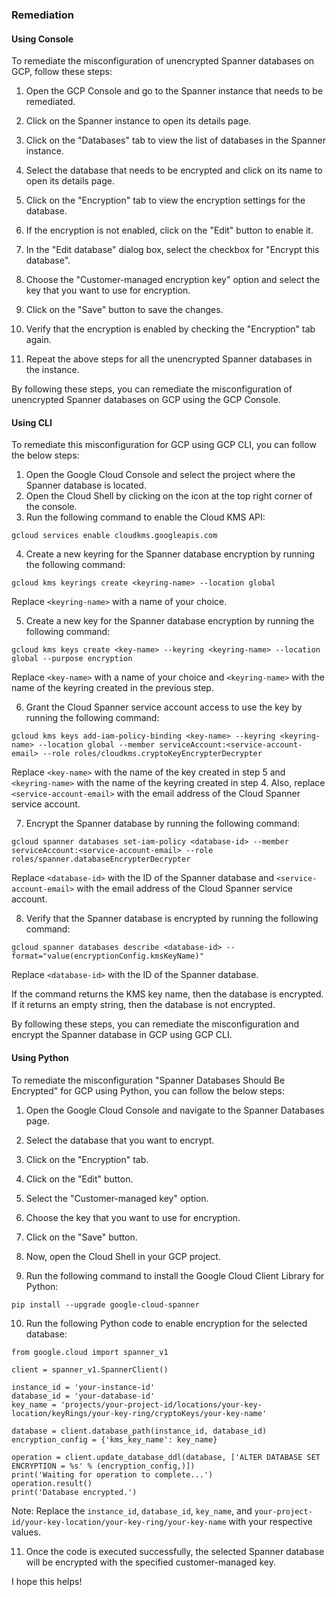 ### Remediation

#### Using Console

To remediate the misconfiguration of unencrypted Spanner databases on GCP, follow these steps:

1. Open the GCP Console and go to the Spanner instance that needs to be remediated.

2. Click on the Spanner instance to open its details page.

3. Click on the "Databases" tab to view the list of databases in the Spanner instance.

4. Select the database that needs to be encrypted and click on its name to open its details page.

5. Click on the "Encryption" tab to view the encryption settings for the database.

6. If the encryption is not enabled, click on the "Edit" button to enable it.

7. In the "Edit database" dialog box, select the checkbox for "Encrypt this database".

8. Choose the "Customer-managed encryption key" option and select the key that you want to use for encryption.

9. Click on the "Save" button to save the changes.

10. Verify that the encryption is enabled by checking the "Encryption" tab again.

11. Repeat the above steps for all the unencrypted Spanner databases in the instance.

By following these steps, you can remediate the misconfiguration of unencrypted Spanner databases on GCP using the GCP Console.

#### Using CLI

To remediate this misconfiguration for GCP using GCP CLI, you can follow the below steps:

1. Open the Google Cloud Console and select the project where the Spanner database is located.
2. Open the Cloud Shell by clicking on the icon at the top right corner of the console.
3. Run the following command to enable the Cloud KMS API:

```
gcloud services enable cloudkms.googleapis.com
```

4. Create a new keyring for the Spanner database encryption by running the following command:

```
gcloud kms keyrings create <keyring-name> --location global
```

Replace `<keyring-name>` with a name of your choice.

5. Create a new key for the Spanner database encryption by running the following command:

```
gcloud kms keys create <key-name> --keyring <keyring-name> --location global --purpose encryption
```

Replace `<key-name>` with a name of your choice and `<keyring-name>` with the name of the keyring created in the previous step.

6. Grant the Cloud Spanner service account access to use the key by running the following command:

```
gcloud kms keys add-iam-policy-binding <key-name> --keyring <keyring-name> --location global --member serviceAccount:<service-account-email> --role roles/cloudkms.cryptoKeyEncrypterDecrypter
```

Replace `<key-name>` with the name of the key created in step 5 and `<keyring-name>` with the name of the keyring created in step 4. Also, replace `<service-account-email>` with the email address of the Cloud Spanner service account.

7. Encrypt the Spanner database by running the following command:

```
gcloud spanner databases set-iam-policy <database-id> --member serviceAccount:<service-account-email> --role roles/spanner.databaseEncrypterDecrypter
```

Replace `<database-id>` with the ID of the Spanner database and `<service-account-email>` with the email address of the Cloud Spanner service account.

8. Verify that the Spanner database is encrypted by running the following command:

```
gcloud spanner databases describe <database-id> --format="value(encryptionConfig.kmsKeyName)"
```

Replace `<database-id>` with the ID of the Spanner database.

If the command returns the KMS key name, then the database is encrypted. If it returns an empty string, then the database is not encrypted.

By following these steps, you can remediate the misconfiguration and encrypt the Spanner database in GCP using GCP CLI.

#### Using Python

To remediate the misconfiguration "Spanner Databases Should Be Encrypted" for GCP using Python, you can follow the below steps:

1. Open the Google Cloud Console and navigate to the Spanner Databases page.

2. Select the database that you want to encrypt.

3. Click on the "Encryption" tab.

4. Click on the "Edit" button.

5. Select the "Customer-managed key" option.

6. Choose the key that you want to use for encryption.

7. Click on the "Save" button.

8. Now, open the Cloud Shell in your GCP project.

9. Run the following command to install the Google Cloud Client Library for Python:

```
pip install --upgrade google-cloud-spanner
```

10. Run the following Python code to enable encryption for the selected database:

```
from google.cloud import spanner_v1

client = spanner_v1.SpannerClient()

instance_id = 'your-instance-id'
database_id = 'your-database-id'
key_name = 'projects/your-project-id/locations/your-key-location/keyRings/your-key-ring/cryptoKeys/your-key-name'

database = client.database_path(instance_id, database_id)
encryption_config = {'kms_key_name': key_name}

operation = client.update_database_ddl(database, ['ALTER DATABASE SET ENCRYPTION = %s' % (encryption_config,)])
print('Waiting for operation to complete...')
operation.result()
print('Database encrypted.')
```

Note: Replace the `instance_id`, `database_id`, `key_name`, and `your-project-id/your-key-location/your-key-ring/your-key-name` with your respective values.

11. Once the code is executed successfully, the selected Spanner database will be encrypted with the specified customer-managed key.

I hope this helps!

